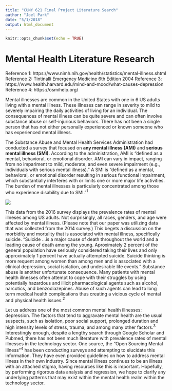```yaml
---
title: "CUNY 621 Final Project Literature Search"
author: "Joel Park"
date: "5/1/2018"
output: html_document
---
```


```r
knitr::opts_chunk$set(echo = TRUE)
```

# Mental Health Literature Research

Reference 1: https://www.nimh.nih.gov/health/statistics/mental-illness.shtml
Reference 2: Tintinalli Emergency Medicine 6th Edition 2004
Reference 3: https://www.health.harvard.edu/mind-and-mood/what-causes-depression
Reference 4: https://osmihelp.org/

Mental illnesses are common in the United States with one in 6 US adults living with a mental illness. These illneses can range in severity to mild to severely impairing the daily activities of living for an individual. The consequences of mental illness can be quite severe and can often involve substance abuse or self-injurious behaviors. There has not been a single person that has not either personally experienced or known someone who has experienced mental illness. 

The Substance Abuse and Mental Health Services Administration had conducted a survey that focused on **any mental illness (AMI)** and **serious mental illness (SMI)**. According to the administration, AMI is "defined as a mental, behavioral, or emotional disorder. AMI can vary in impact, ranging from no impariment to mild, moderate, and even severe impairment (e.g., individuals with serious mental illness)." A SMI is "defined as a mental, behavioral, or emotional disorder resulting in serious functional impairment, which substantially interferes with or limits one or more major life activities. The burden of mental illnesses is particularly concentrated among those who experience disability due to SMI."$^1$

![](https://raw.githubusercontent.com/RaphaelNash/CUNY_DATA621_GroupProject/master/Figures/Figure1.png)

This data from the 2016 survey displays the prevalence rates of mental illneses among US adults. Not surprisingly, all races, genders, and age were affected by mental illness. (Please note that our paper was utilizing data that was collected from the 2014 survey.) This begets a discussion on the morbidity and mortality that is associated with mental illness, specifically suicide. "Suicide ...is a major cause of death throughout the world and a leading cause of death among the young. Aproximately 2 percent of the general population have seriously considered taking their lives and only approximately 1 percent have actually attempted suicide. Suicide thinking is more requent among women than among men and is associated with a clinical depression, social isolation, and undesirable life events." Substance abuse is another unfortunate consequence. Many patients with mental health illnesses often attempt to cope with their struggles by using potentially hazardous and illicit pharmacological agents such as alcohol, narcotics, and benzodiazepines. Abuse of such agents can lead to long term medical health complications thus creating a vicious cycle of mental and physical health issues.$^2$ 

Let us address one of the most common mental health illnesses: depression. The factors that tend to aggravate mental health are the usual suspects, such as isolation, poor social support, prolonged duration and high intensity levels of stress, trauma, and among many other factors.$^3$ Interestingly enough, despite a lengthy search through Google Scholar and Pubmed, there has not been much literature with prevalence rates of mental illnesses in the technology sector. One source, the "Open Sourcing Mental Illness"$^4$ has been conducting surveys and attempting to elucidate this information. They have even provided guidelines on how to address mental illness in their own industry. Since mental illness continues to be an illness with an attached stigma, having resources like this is important. Hopefully, by performing rigorous data analysis and regression, we hope to clarify any underlying patterns that may exist within the mental health realm within the technology sector.

